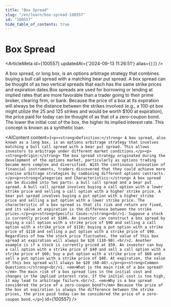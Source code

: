 ```yaml
---
title: "Box Spread"
slug: "/en/learn/box-spread-100557"
id: "100557"
hide_table_of_contents: true
---
```



# Box Spread

<ArticleMeta id={100557} updatedAt={'2024-09-13 11:26:51'} alias={`[]`} />
<div className='border-solid border-b border-t-0 my-4 border-[var(--ifm-color-gray-300)]' />

A box spread, or long box, is an options arbitrage strategy that combines buying a bull call spread with a matching bear put spread. A box spread can be thought of as two vertical spreads that each has the same strike prices and expiration dates.Box spreads are used for borrowing or lending at implied rates that are more favorable than a trader going to their prime broker, clearing firm, or bank. Because the price of a box at its expiration will always be the distance between the strikes involved (e.g., a 100-pt box might utilize the 25 and 125 strikes and would be worth $100 at expiration), the price paid for today can be thought of as that of a zero-coupon bond. The lower the initial cost of the box, the higher its implied interest rate. This concept is known as a synthetic loan.

<AIContent content={`<p><strong>Definition:</strong> A box spread, also known as a long box, is an options arbitrage strategy that involves matching a bull call spread with a bear put spread. This allows investors to arbitrage under different market conditions.</p><p><strong>Origin:</strong> The box spread strategy originated during the development of the options market, particularly as options trading became more complex and diversified. With the continuous innovation of financial instruments, traders discovered that they could achieve more precise arbitrage strategies by combining different options contracts.</p><p><strong>Categories and Characteristics:</strong> A box spread can be divided into two parts: a bull call spread and a bear put spread. A bull call spread involves buying a call option with a lower strike price and selling a call option with a higher strike price. A bear put spread involves buying a put option with a higher strike price and selling a put option with a lower strike price. The characteristic of a box spread is that its risk and return are fixed, and its value at expiration is the difference between the strike prices.</p><p><strong>Specific Cases:</strong><br/>1. Suppose a stock is currently priced at $100. An investor can construct a box spread by buying a call option with a strike price of $90 and selling a call option with a strike price of $110; buying a put option with a strike price of $110 and selling a put option with a strike price of $90. Regardless of how the stock price fluctuates, the value of this box spread at expiration will always be $20 (110-90).<br/>2. Another example is if a stock is currently priced at $50. An investor can buy a call option with a strike price of $40 and sell a call option with a strike price of $60; buy a put option with a strike price of $60 and sell a put option with a strike price of $40. At expiration, the value of this box spread will always be $20 (60-40).</p><p><strong>Common Questions:</strong><br/>1. <em>What is the main risk of a box spread?</em> The main risk of a box spread lies in the initial cost and changes in the implied interest rate. If the initial cost is too high, it may lead to arbitrage failure.<br/>2. <em>Why is a box spread considered the price of a zero-coupon bond?</em> Because the price of the box at expiration is always the difference between the strike prices, the price paid today can be considered the price of a zero-coupon bond.</p>`} id={100557} />
